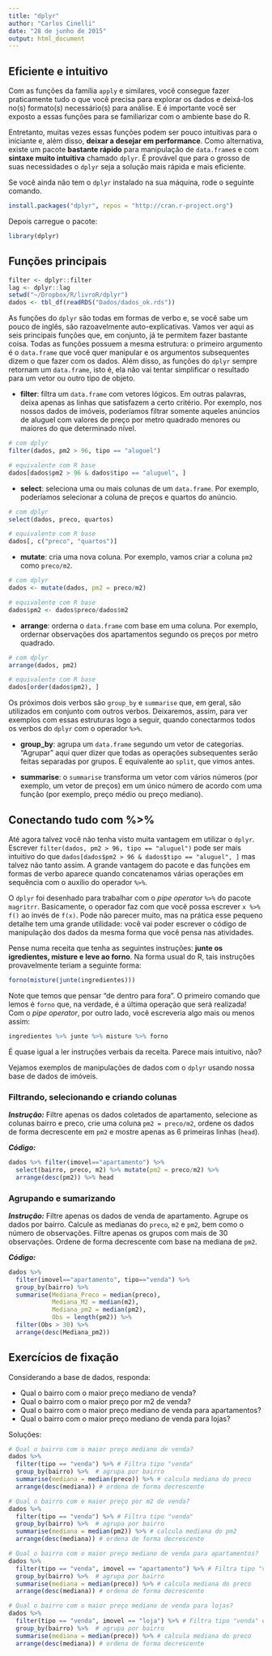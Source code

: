 ```yaml
---
title: "dplyr"
author: "Carlos Cinelli"
date: "28 de junho de 2015"
output: html_document
---
```


## Eficiente e intuitivo

Com as funções da família `apply` e similares, você consegue fazer praticamente tudo o que você precisa para explorar os dados e deixá-los no(s) formato(s) necessário(s) para análise. E é importante você ser exposto a essas funções para se familiarizar com o ambiente base do R.

Entretanto, muitas vezes essas funções podem ser pouco intuitivas para o iniciante e, além disso, **deixar a desejar em performance**. Como alternativa, existe um pacote **bastante rápido** para manipulação de `data.frame`s e com **sintaxe muito intuitiva** chamado `dplyr`. É provável que para o grosso de suas necessidades o `dplyr` seja a solução mais rápida e mais eficiente.

Se você ainda não tem o `dplyr` instalado na sua máquina, rode o seguinte comando.
```r
install.packages("dplyr", repos = "http://cran.r-project.org")
```

Depois carregue o pacote:
```r
library(dplyr)
```


## Funções principais
```r
filter <- dplyr::filter
lag <- dplyr::lag
setwd("~/Dropbox/R/livroR/dplyr")
dados <- tbl_df(readRDS("Dados/dados_ok.rds"))
```

As funções do `dplyr` são todas em formas de verbo e, se você sabe um pouco de inglês, são razoavelmente auto-explicativas. Vamos ver aqui as seis principais funções que, em conjunto, já te permitem fazer bastante coisa. Todas as funções possuem a mesma estrutura: o primeiro argumento é o `data.frame` que você quer manipular e os argumentos subsequentes dizem o que fazer com os dados. Além disso, as funções do `dplyr` sempre retornam um `data.frame`, isto é, ela não vai tentar simplificar o resultado para um vetor ou outro tipo de objeto.

- **filter**: filtra um `data.frame` com vetores lógicos. Em outras palavras, deixa apenas as linhas que satisfazem a certo critério. Por exemplo, nos nossos dados de imóveis, poderíamos filtrar somente aqueles anúncios de aluguel com valores de preço por metro quadrado menores ou maiores do que determinado nível.

```r
# com dplyr
filter(dados, pm2 > 96, tipo == "aluguel") 

# equivalente com R base
dados[dados$pm2 > 96 & dados$tipo == "aluguel", ]
```

- **select**: seleciona uma ou mais colunas de um `data.frame`. Por exemplo, poderíamos selecionar a coluna de preços e quartos do anúncio.
```r
# com dplyr
select(dados, preco, quartos)

# equivalente com R base
dados[, c("preco", "quartos")]
```
- **mutate**: cria uma nova coluna. Por exemplo, vamos criar a coluna `pm2` como `preco/m2`.

```r
# com dplyr
dados <- mutate(dados, pm2 = preco/m2)

# equivalente com R base
dados$pm2 <- dados$preco/dados$m2
```

- **arrange**: orderna o `data.frame` com base em uma coluna. Por exemplo, ordernar observações dos apartamentos segundo os preços por metro quadrado.

```r
# com dplyr
arrange(dados, pm2)

# equivalente com R base
dados[order(dados$pm2), ]
```

Os próximos dois verbos são `group_by` e `summarise` que, em geral, são utilizados em conjunto com outros verbos. Deixaremos, assim, para ver exemplos com essas estruturas logo a seguir, quando conectarmos todos os verbos do `dplyr` com o operador `%>%`.

- **group_by**: agrupa um `data.frame` segundo um vetor de categorias. "Agrupar" aqui quer dizer que todas as operações subsequentes serão feitas separadas por grupos. É equivalente ao `split`, que vimos antes. 

- **summarise**:  o `summarise` transforma um vetor com vários números (por exemplo, um vetor de preços) em um único número de acordo com uma função (por exemplo, preço médio ou preço mediano). 

## Conectando tudo com %>%
Até agora talvez você não tenha visto muita vantagem em utilizar o `dplyr`. Escrever `filter(dados, pm2 > 96, tipo == "aluguel") ` pode ser mais intuitivo do que `dados[dados$pm2 > 96 & dados$tipo == "aluguel", ]` mas talvez não tanto assim. A grande vantagem do pacote e das funções em formas de verbo aparece quando concatenamos várias operações em sequência com o auxílio do operador `%>%`.

O `dplyr` foi desenhado para trabalhar com o *pipe operator* `%>%` do pacote `magritrr`. Basicamente, o operador faz com que você possa escrever `x %>% f()` ao invés de `f(x)`. Pode não parecer muito, mas na prática esse pequeno detalhe tem uma grande utilidade: você vai poder escrever o código de manipulação dos dados da mesma forma que você pensa nas atividades. 

Pense numa receita que tenha as seguintes instruções: **junte os igredientes, misture e leve ao forno**.  Na forma usual do R, tais instruções provavelmente teriam a seguinte forma: 

```r
forno(misture(junte(ingredientes)))
```

Note que temos que pensar "de dentro para fora". O primeiro comando que lemos é `forno` que, na verdade, é a última operação que será realizada! Com o *pipe operator*, por outro lado, você escreveria algo mais ou menos assim:
```r
ingredientes %>% junte %>% misture %>% forno
```

É quase igual a ler instruções verbais da receita. Parece mais intuitivo, não?

Vejamos exemplos de manipulações de dados com o `dplyr` usando nossa base de dados de imóveis. 

### Filtrando, selecionando e criando colunas

***Instrução:*** Filtre apenas os dados coletados de apartamento, selecione as colunas bairro e preco, crie uma coluna `pm2 = preco/m2`, ordene os dados de forma decrescente em `pm2` e mostre apenas as 6 primeiras linhas (`head`).

***Código:***
```r
dados %>% filter(imovel=="apartamento") %>%  
  select(bairro, preco, m2) %>% mutate(pm2 = preco/m2) %>% 
  arrange(desc(pm2)) %>% head
```

### Agrupando e sumarizando

***Instrução:*** Filtre apenas os dados de venda de apartamento. Agrupe os dados por bairro. Calcule as medianas do `preco`, `m2` e `pm2`, bem como o número de observações. Filtre apenas os grupos com mais de 30 observações. Ordene de forma decrescente com base na mediana de `pm2`.

***Código:***
```r
dados %>% 
  filter(imovel=="apartamento", tipo=="venda") %>% 
  group_by(bairro) %>% 
  summarise(Mediana_Preco = median(preco),
            Mediana_M2 = median(m2),
            Mediana_pm2 = median(pm2),
            Obs = length(pm2)) %>% 
  filter(Obs > 30) %>%
  arrange(desc(Mediana_pm2))
```



## Exercícios de fixação
Considerando a base de dados, responda:

- Qual o bairro com o maior preço mediano de venda?
- Qual o bairro com o maior preço por m2 de venda?
- Qual o bairro com o maior preço mediano de venda para apartamentos?
- Qual o bairro com o maior preço mediano de venda para lojas?

Soluções:

```r
# Qual o bairro com o maior preço mediano de venda?
dados %>% 
  filter(tipo == "venda") %>% # Filtra tipo "venda"
  group_by(bairro) %>%  # agrupa por bairro
  summarise(mediana = median(preco)) %>% # calcula mediana do preco
  arrange(desc(mediana)) # ordena de forma decrescente

# Qual o bairro com o maior preço por m2 de venda?
dados %>% 
  filter(tipo == "venda") %>% # Filtra tipo "venda"
  group_by(bairro) %>%  # agrupa por bairro
  summarise(mediana = median(pm2)) %>% # calcula mediana do pm2
  arrange(desc(mediana)) # ordena de forma decrescente

# Qual o bairro com o maior preço mediano de venda para apartamentos?
dados %>% 
  filter(tipo == "venda", imovel == "apartamento") %>% # Filtra tipo "venda" e imovel "apartamento"
  group_by(bairro) %>%  # agrupa por bairro
  summarise(mediana = median(preco)) %>% # calcula mediana do preco
  arrange(desc(mediana)) # ordena de forma decrescente

# Qual o bairro com o maior preço mediano de venda para lojas?
dados %>% 
  filter(tipo == "venda", imovel == "loja") %>% # Filtra tipo "venda" e imovel "loja"
  group_by(bairro) %>%  # agrupa por bairro
  summarise(mediana = median(preco)) %>% # calcula mediana do preco
  arrange(desc(mediana)) # ordena de forma decrescente
```

